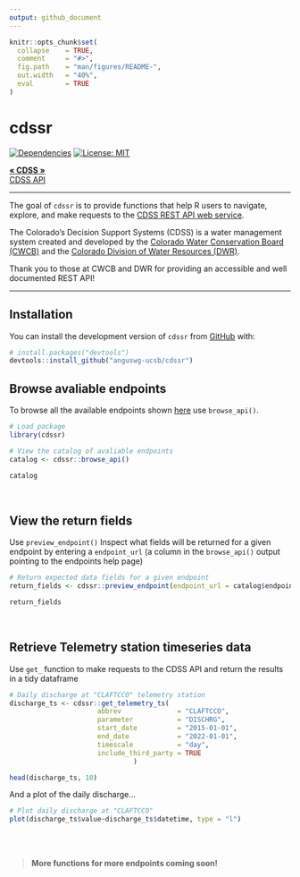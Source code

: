 ```yaml
---
output: github_document
---
```


<!-- README.md is generated from README.Rmd. Please edit that file -->

```r
knitr::opts_chunk$set(
  collapse    = TRUE,
  comment     = "#>",
  fig.path    = "man/figures/README-",
  out.width   = "40%",
  eval        = TRUE
)
```

# cdssr

<!-- badges: start -->
[![Dependencies](https://img.shields.io/badge/dependencies-9/02-orange?style=flat)](#)
[![License: MIT](https://img.shields.io/badge/License-MIT-yellow.svg)](https://choosealicense.com/licenses/mit/)
<!-- badges: end -->

<div align="left">

  <p align="left">
    <a href="https://dwr.state.co.us/Tools"><strong>« CDSS »</strong></a>
    <br />
    <a href="https://dwr.state.co.us/Rest/GET/Help">CDSS API</a>
  </p>
</div>

<hr>

The goal of `cdssr` is to provide functions that help R users to navigate, explore, and make requests to the [CDSS REST API web service](https://dwr.state.co.us/Rest/GET/Help). 

The Colorado's Decision Support Systems (CDSS) is a water management system created and developed by the [Colorado Water Conservation Board (CWCB)](https://cwcb.colorado.gov/) and the [Colorado Division of Water Resources (DWR)](https://dwr.colorado.gov/). 

Thank you to those at CWCB and DWR for providing an accessible and well documented REST API! 

<hr>

## Installation

You can install the development version of `cdssr` from [GitHub](https://github.com/) with:

```r
# install.packages("devtools")
devtools::install_github("anguswg-ucsb/cdssr")
```

## Browse avaliable endpoints

To browse all the available endpoints shown [here](https://dwr.state.co.us/Rest/GET/Help) use `browse_api()`.

```r
# Load package
library(cdssr)
```

```r
# View the catalog of avaliable endpoints
catalog <- cdssr::browse_api()

catalog
```

<br>

## View the return fields
Use `preview_endpoint()` Inspect what fields will be returned for a given endpoint by entering a `endpoint_url` (a column in the `browse_api()` output pointing to the endpoints help page)
```r
# Return expected data fields for a given endpoint
return_fields <- cdssr::preview_endpoint(endpoint_url = catalog$endpoint_url[3])

return_fields
```

<br>

## Retrieve Telemetry station timeseries data 
Use `get_` function to make requests to the CDSS API and return the results in a tidy dataframe
```r
# Daily discharge at "CLAFTCCO" telemetry station
discharge_ts <- cdssr::get_telemetry_ts(
                      abbrev              = "CLAFTCCO",
                      parameter           = "DISCHRG",
                      start_date          = "2015-01-01",
                      end_date            = "2022-01-01",
                      timescale           = "day",
                      include_third_party = TRUE
                               )

head(discharge_ts, 10)
```

And a plot of the daily discharge...
```r
# Plot daily discharge at "CLAFTCCO"
plot(discharge_ts$value~discharge_ts$datetime, type = "l")
```


<br>
<br>

> **More functions for more endpoints coming soon!**
